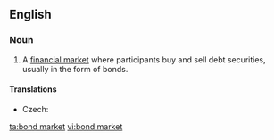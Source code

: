 ==English==
{{wikipedia}}
===Noun===
{{en-noun|sg=[[bond]] [[market]]}}

# A [[financial market]] where participants buy and sell debt securities, usually in the form of bonds.

====Translations====
{{trans-top|financial market}}
* Czech: {{t-|cs|dluhopisový trh|m}}
{{trans-mid}}
{{trans-bottom}}

[[ta:bond market]]
[[vi:bond market]]